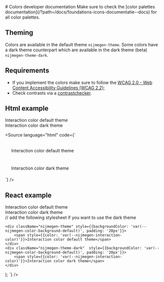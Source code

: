 
<Meta title="foundations/Colors/Developer documentation"/>
# Colors developer documentation
Make sure to check the [color palettes documentation](/?path=/docs/foundations-icons-documentatie--docs) for all color palettes.

## Theming
Colors are available in the default theme `nijmegen-theme`. Some colors have a dark theme counterpart which are available in the dark theme (beta) `nijmegen-theme-dark`.

## Requirements
- If you implement the colors make sure to follow the [WCAG 2.0 - Web Content Accessibility Guidelines (WCAG 2.2)](https://www.w3.org/TR/WCAG22/#contrast-minimum);
- Check contrasts via a [contrastchecker](https://webaim.org/resources/contrastchecker/).


## Html example
<div className="nijmegen-theme" style={{backgroundColor: 'var(--nijmegen-color-background-default)', padding: '20px'}}>
    <span style={{color: 'var(--nijmegen-interaction-color)'}}>Interaction color default theme</span>
</div>
<div className="nijmegen-theme-dark"  style={{backgroundColor: 'var(--nijmegen-color-background-default)', padding: '20px'}}>
    <span style={{color: 'var(--nijmegen-interaction-color)'}}>Interaction color dark theme</span>
</div>

<Source language="html" code={`
<!DOCTYPE html>
<html lang="nl">
  <head>
    <title>Example page</title>
    <link rel="stylesheet" href="node_modules/@utrecht/button-css/dist/index.css" />
    <link rel="stylesheet" href="node_modules/@gemeentenijmegen/design-tokens/dist/index.css'" />
    <link rel="stylesheet" href="node_modules/@gemeentenijmegen/font/dist/index.css'" />
    <!-- add the following stylesheet if you want to use the dark theme -->
    <link rel="stylesheet" href="node_modules/@gemeentenijmegen/design-tokens-dark/dist/index.css'" />
  </head>
  <body>
    <div class="nijmegen-theme" style="background-color: var(--nijmegen-color-background-default); padding: 20px;">
        <span style="color: var(--nijmegen-interaction-color);">Interaction color default theme</span>
    </div>
    <div class="nijmegen-theme-dark" style="background-color: var(--nijmegen-color-background-default); padding: 20px;">
        <span style="color: var(--nijmegen-interaction-color);">Interaction color dark theme</span>
    </div>
  </body>
</html>
`} />

## React example
<div className="nijmegen-theme" style={{backgroundColor: 'var(--nijmegen-color-background-default)', padding: '20px'}}>
    <span style={{color: 'var(--nijmegen-interaction-color)'}}>Interaction color default theme</span>
</div>
<div className="nijmegen-theme-dark"  style={{backgroundColor: 'var(--nijmegen-color-background-default)', padding: '20px'}}>
    <span style={{color: 'var(--nijmegen-interaction-color)'}}>Interaction color dark theme</span>
</div>
<Source language="jsx" code={`

// add the following stylesheet if you want to use the dark theme

    <div className="nijmegen-theme" style={{backgroundColor: 'var(--nijmegen-color-background-default)', padding: '20px'}}>
        <span style={{color: 'var(--nijmegen-interaction-color)'}}>Interaction color default theme</span>
    </div>
    <div className="nijmegen-theme-dark"  style={{backgroundColor: 'var(--nijmegen-color-background-default)', padding: '20px'}}>
        <span style={{color: 'var(--nijmegen-interaction-color)'}}>Interaction color dark theme</span>
    </div>
);
`} />